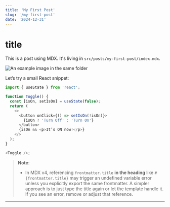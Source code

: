 ```yaml
---
title: 'My First Post'
slug: '/my-first-post'
date: '2024-12-31'
---
```


# title

This is a post using MDX. It's living in `src/posts/my-first-post/index.mdx`.

![An example image in the same folder](./example-image.png)

Let’s try a small React snippet:

```js
import { useState } from 'react';

function Toggle() {
  const [isOn, setIsOn] = useState(false);
  return (
    <>
      <button onClick={() => setIsOn(!isOn)}>
        {isOn ? 'Turn Off' : 'Turn On'}
      </button>
      {isOn && <p>It’s ON now!</p>}
    </>
  );
}

<Toggle />;
```

> **Note**:
>
> - In MDX v4, referencing `frontmatter.title` **in the heading** like `# {frontmatter.title}` may trigger an undefined variable error unless you explicitly export the same frontmatter. A simpler approach is to just type the title again or let the template handle it. If you see an error, remove or adjust that reference.

---

